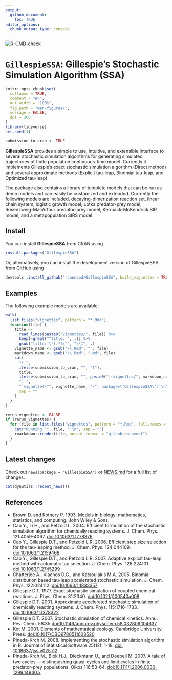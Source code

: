 ```yaml
---
output: 
  github_document:
    toc: TRUE
editor_options: 
  chunk_output_type: console
---
```


<!-- README.md is generated from README.Rmd. Please edit that file -->

<!-- badges: start -->
[![R-CMD-check](https://github.com/rcannood/GillespieSSA/workflows/R-CMD-check/badge.svg)](https://github.com/rcannood/GillespieSSA/actions)
<!-- badges: end -->

# `GillespieSSA`: Gillespie's Stochastic Simulation Algorithm (SSA)

```r
knitr::opts_chunk$set(
  collapse = TRUE,
  comment = "#>",
  out.width = "100%",
  fig.path = "man/figures/",
  message = FALSE,
  dpi = 300
)
library(tidyverse)
set.seed(1)

submission_to_cran <- TRUE
```

**GillespieSSA** provides a simple to use, intuitive, and extensible interface to several stochastic simulation algorithms for generating simulated trajectories of finite population continuous-time model. Currently it implements Gillespie's exact stochastic simulation algorithm (Direct method) and several approximate methods (Explicit tau-leap, Binomial tau-leap, and Optimized tau-leap). 

The package also contains a library of template models that can be run as demo models and can easily be customized and extended. Currently the following models are included, decaying-dimerization reaction set, linear chain system, logistic growth model, Lotka predator-prey model, Rosenzweig-MacArthur predator-prey model, Kermack-McKendrick SIR model, and a metapopulation SIRS model.

## Install

You can install **GillespieSSA** from CRAN using

```R
install.packages("GillespieSSA")
```

Or, alternatively, you can install the development version of GillespieSSA from GitHub using

```R
devtools::install_github("rcannood/GillespieSSA", build_vignettes = TRUE)
```

## Examples

The following example models are available:

```r
walk(
  list.files("vignettes", pattern = "*.Rmd"),
  function(file) {
    title <- 
      read_lines(paste0("vignettes/", file)) %>% 
      keep(~grepl("^title: ", .)) %>% 
      gsub("title: \"(.*)\"", "\\1", .)
    vignette_name <- gsub("\\.Rmd", "", file)
    markdown_name <- gsub("\\.Rmd", ".md", file)
    cat(
      "* ",
      ifelse(submission_to_cran, "", "["),
      title, 
      ifelse(submission_to_cran, "", paste0("](vignettes/", markdown_name, ")")),
      ": ",
      "`vignette(\"", vignette_name, "\", package=\"GillespieSSA\")`\n",
      sep = ""
    )
  }
)
```

```r
rerun_vignettes <- FALSE
if (rerun_vignettes) {
  for (file in list.files("vignettes", pattern = "*.Rmd", full.names = TRUE)) {
    cat("Running '", file, "'\n", sep = "")
    rmarkdown::render(file, output_format = "github_document")
  }
}
```

## Latest changes
Check out `news(package = "GillespieSSA")` or [NEWS.md](NEWS.md) for a full list of changes.

<!-- This section gets automatically generated from inst/NEWS.md -->

```r
cat(dynutils::recent_news())
```

## References

 * Brown D. and Rothery P. 1993. Models in biology: mathematics, statistics, and computing. John Wiley & Sons.
 * Cao Y., Li H., and Petzold L. 2004. Efficient formulation of the stochastic simulation algorithm for chemically reacting systems. J. Chem. Phys. 121:4059-4067. [doi:10.1063/1.1778376](https://doi.org/10.1063/1.1778376)
 * Cao Y., Gillespie D.T., and Petzold L.R. 2006. Efficient step size selection for the tau-leaping method. J. Chem. Phys. 124:044109. [doi:10.1063/1.2159468](https://doi.org/10.1063/1.2159468)
 * Cao Y., Gillespie D.T., and Petzold L.R. 2007. Adaptive explicit tau-leap method with automatic tau selection. J. Chem. Phys. 126:224101. [doi:10.1063/1.2745299](https://doi.org/10.1063/1.2745299)
 * Chatterjee A., Vlachos D.G., and Katsoulakis M.A. 2005. Binomial distribution based tau-leap accelerated stochastic simulation. J. Chem. Phys. 122:024112. [doi:10.1063/1.1833357](https://doi.org/10.1063/1.1833357)
 * Gillespie D.T. 1977. Exact stochastic simulation of coupled chemical reactions. J. Phys. Chem. 81:2340. [doi:10.1021/j100540a008](https://doi.org/10.1021/j100540a008)
 * Gillespie D.T. 2001. Approximate accelerated stochastic simulation of chemically reacting systems. J. Chem. Phys. 115:1716-1733. [doi:10.1063/1.1378322](https://doi.org/10.1063/1.1378322)
 * Gillespie D.T. 2007. Stochastic simulation of chemical kinetics. Annu. Rev. Chem. 58:35 [doi:10.1146/annurev.physchem.58.032806.104637](https://doi.org/10.1146/annurev.physchem.58.032806.104637)
 * Kot M. 2001. Elements of mathematical ecology. Cambridge University Press. [doi:10.1017/CBO9780511608520](https://doi.org/10.1017/CBO9780511608520)
 * Pineda-Krch M. 2008. Implementing the stochastic simulation algorithm in R. Journal of Statistical Software 25(12): 1-18. [doi: 	10.18637/jss.v025.i12](https://doi.org/10.18637/jss.v025.i12)
 * Pineda-Krch M., Blok H.J., Dieckmann U., and Doebeli M. 2007. A tale of two cycles --- distinguishing quasi-cycles and limit cycles in finite predator-prey populations. Oikos 116:53-64. [doi:10.1111/j.2006.0030-1299.14940.x](https://doi.org/10.1111/j.2006.0030-1299.14940.x)

